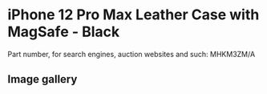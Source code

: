 
# iPhone 12 Pro Max Leather Case with MagSafe - Black

Part number, for search engines, auction websites and such: MHKM3ZM/A

## Image gallery

<div style={{ width: "768px" }}>
  <GalleryComponent
    images={[
      {
        original: "/everysource/MHKM3.png",
        thumbnail: "/everypreview/MHKM3.png",
      },
      {
        original: "/everysource/MHKM3_AV1.png",
        thumbnail: "/everypreview/MHKM3_AV1.png",
      },
      {
        original: "/everysource/MHKM3_AV2.png",
        thumbnail: "/everypreview/MHKM3_AV2.png",
      },
      {
        original: "/everysource/MHKM3_AV3.png",
        thumbnail: "/everypreview/MHKM3_AV3.png",
      },
      {
        original: "/everysource/MHKM3_AV4.png",
        thumbnail: "/everypreview/MHKM3_AV4.png",
      }
    ]}
  />
</div>